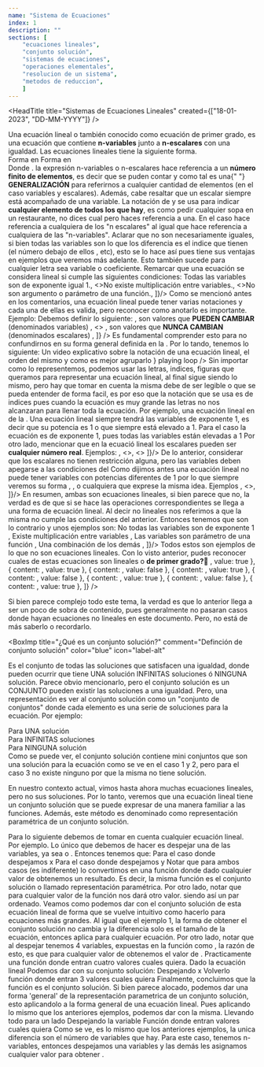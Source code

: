 ```yaml
---
name: "Sistema de Ecuaciones"
index: 1
description: ""
sections: [
    "ecuaciones lineales",
    "conjunto solución",
    "sistemas de ecuaciones",
    "operaciones elementales",
    "resolucion de un sistema",
    "metodos de reduccion",
    ]
---
```

<HeadTitle
  title="Sistemas de Ecuaciones Lineales"
  created={["18-01-2023", "DD-MM-YYYY"]}
/>

[//]: # "Definción de Ecuación lineal"

<Sep />
<TitleSection txt="Ecuaciones lineales" nr={1} />
<Ref id="ecuaciones lineales" />
<BoxImp
  title="¿Qué es una ecuación lineal?"
  comment="Definición de ecuación lineal"
  color="orange"
  icon="flag"
  id="def_ec_lin"
>
  Una ecuación lineal o también conocido como ecuación de primer grado, es una
  ecuación que contiene <b>n-variables</b> junto a <b>n-escalares</b> con una
  igualdad. Las ecuaciones lineales tiene la siguiente forma.
  <div className="grid grid-rows-2 md:grid-rows-none md:grid-cols-2 gap-2">
    <BoxSimp className="bg-back/5 ">
      <Ltx txt="ax+by=c" />
      <LComment>
        Forma en <Ltx txt="\mathbb{R^2}" />
      </LComment>
    </BoxSimp>
    <BoxSimp className="bg-back/5 ">
      <Ltx txt="a_1x_1+a_2x_2+\cdots+a_nx_n=b_1" />
      <LComment>
        Forma en <Ltx txt="\mathbb{R^n}" />
      </LComment>
    </BoxSimp>
  </div>
  Donde <Ltx txt="a_i, x_{i} \in \mathbb{R}" />.
</BoxImp>
<BComment type="note">
  la expresión n-variables o n-escalares hace referencia a un
  <b>número finito de elementos</b>, es decir que se puden contar y como tal es una{" "}
  <b>GENERALIZACIÓN</b> para referirnos a cualquier cantidad de elementos (en el
  caso variables y escalares). Además, cabe resaltar que un escalar siempre está
  acompañado de una variable.
</BComment>
<BComment>
  La notación de <Ltx txt="a_{i}" /> y <Ltx txt="x_{i}" /> se usa para indicar
  <b>cualquier elemento de todos los que hay</b>, es como pedir cualquier sopa en
  un restaurante, no dices cual pero haces referencia a una. En el caso
  <Ltx txt="a_{i}" /> hace referencia a cualquiera de los "n escalares" al igual
  que <Ltx txt="x_{i}" /> hace referencia a cualquiera de las "n-variables".
</BComment>
<BComment type="alert">
  Aclarar que <Ltx txt="x_{0}, x_{1}, x_{2}, \cdots, x_{n} " /> no son
  necesariamente iguales, si bien todas las variables son <Ltx txt="x" /> lo que
  los diferencia es el indice que tienen (el número debajo de ellos
  <Ltx txt="x_1" />, etc), esto se lo hace así pues tiene sus ventajas en ejemplos
  que veremos más adelante. Esto también sucede para cualquier letra sea variable
  o coeficiente.
</BComment>
<Ref id='condicionesEcuacionLineal'/>
<BComment type="warn">
  Remarcar que una ecuación se considera lineal si cumple las siguientes
  condiciones:
  <List className="pl-5" items={[
    <>Todas las variables son de exponente igual 1.</>,
    <>No existe multiplicación entre variables.</>,
    <>No son argumento o parámetro de una función.</>,
  ]}/>

</BComment>
<BoxChord title="Notación y orden de una ecuación lineal" color="yellow">
  Como se mencionó antes en los comentarios, una ecuación lineal puede tener
  varias notaciones y cada una de ellas es valida, pero reconocer como anotarlo
  es importante. Ejemplo:
  <Ltx txt="ax+by+cz+dw=e" block />
  Debemos definir lo siguiente:
  <List
    className="pl-5"
    items={[
      <>
        <Ltx txt="x,y,z,w\in\mathbb{R}" />, son valores que
        <b> PUEDEN CAMBIAR</b> (denominados variables)
      </>,
      <>
        <Ltx txt="a,b,c,d,e\in\mathbb{R}" />, son valores que
        <b> NUNCA CAMBIAN</b> (denominados escalares)
      </>,
    ]}
  />
  Es fundamental comprender esto para no confundirnos en su forma general
  definida en la <Lnk url="#def_ec_lin" txt="definición de ecuación lineal" />.
  Por lo tando, tenemos lo siguiente:
  <VidAbs
    url="/themes/Matematica/AlgebraLineal/SistemasDeEcuaciones/EcuacionesLinealesForm.mp4"
    title="Notación de una ecuación lineal"
    content={
      <>
        Un video explicativo sobre la notación de una ecuación lineal, el orden
        del mismo y como es mejor agruparlo
      </>
    }
    playing
    loop
  />
  Sin importar como lo representemos, podemos usar las letras, indices, figuras que
  queramos para representar una ecuación lineal, al final sigue siendo lo mismo, pero hay que
  tomar en cuenta la misma debe de ser legible o que se pueda entender de forma facil, es por eso
  que la notación que se usa es de indices pues cuando la ecuación es muy grande las letras no nos alcanzaran
  para llenar toda la ecuación. Por ejemplo, una ecuación lineal en <Ltx txt="\mathbb{R^n}" /> de la <Lnk url='def_ec_lin' txt='definción'/>.
</BoxChord>
<BoxChord title="Ejemplo de ecuacion lineal 1">
  Una ecuación lineal siempre tendrá las variables de exponente 1, es decir que su
  potencia es 1 o que siempre está elevado a 1.
  <Ltx txt="x+y^1+z+w=0" block />
  <LComment>
    Para el caso la ecuación es de exponente 1, pues todas las variables están
    elevadas a 1
  </LComment>
  Por otro lado, mencionar que en la ecuació lineal los escalares pueden ser
  <b>cualquier número real</b>. Ejemplos:
  <List className='pl-5' items={[
    <><Ltx txt='\sqrt{2}x+9^{23}y+ez=32'/></>,
    <><Ltx txt='\ln{3}x_1+\sqrt{3}{5}x_2+\sin{\pi}x_3=1'/></>,
    <><Ltx txt='y_1+\frac{1}{2}y_2+\frac{1}{3}y_3+\cdots+\frac{1}{n}y_n=0'/></>
  ]}/>
  De lo anterior, considerar que los escalares no tienen restricción alguna, pero las
  variables deben apegarse a las condiciones del <Lnk url='#condicionesEcuacionLineal' txt='comentario'/>
</BoxChord>
<BoxChord title='Ejemplo de ecuación lineal 2'>
  Como dijimos antes una ecuación lineal no puede tener variables con potencias diferentes de 1
  por lo que siempre veremos su forma <Ltx txt='x'/>, <Ltx txt='x^1'/>, <Ltx txt='x^{-2+3}'/> o cualquiera
  que exprese la misma idea. Ejemplos
  <List className='pl-5' items={[
    <><Ltx txt='2x+2^{2022}y^{2022-2021}+\frac{1}{z^{-1}}=3'/></>,
    <><Ltx txt='t_1^1+t_2^{2-1}+t_3^{3-2}=4'/></>,
  ]}/>
  En resumen, ambas son ecuaciones lineales, si bien parece que no, la verdad es de que si se hace
  las operaciones correspondientes se llega a una forma de ecuación lineal.
</BoxChord>
<BoxChord title='Ejemplo de ecuaciones NO lineales' color='red'>
  Al decir no lineales nos referimos a que la misma no cumple las condiciones del <Lnk url='#condicionesEcuacionLineal' txt='comentario'/> anterior. Entonces tenemos que son lo contrario y unos ejemplos son:
  <List className='pl-5 gap-2' items={[
    <span className='flex flex-col'>
      <Ltx txt='2x+y^{2}+3z^{e}+w^{-1}=10'/>
      <LComment>No todas las variables son de exponente 1</LComment>
    </span>,
    <span className='flex flex-col'>
      <Ltx txt='2xy+3xw+4z-10w=-2'/>
      <LComment>Existe multiplicación entre variables</LComment>
    </span>,
    <span className='flex flex-col'>
      <Ltx txt='\sin{x}+14\log_{2}{y}+e^{w}+3=-5'/>
      <LComment>Las variables son parámetro de una función</LComment>
    </span>,
    <span className='flex flex-col'>
      <Ltx txt='4\sin{x^2}-5\ln{xy}z^{-3}+7wu=0'/>
      <LComment>Una combinación de los demás</LComment>
    </span>,
]}/>
  Todos estos son ejemplos de lo que no son ecuaciones lineales.
</BoxChord>
<BoxChord title="¿Es ecuación lineal? - Quiz" color="green" className='mb-2'>
  Con lo visto anterior, pudes reconocer cuales de estas ecuaciones son lineales
  o <b>de primer grado?</b>👻
  <Check
    options={[
      { content: <Ltx txt="5x-3y=2" />, value: true },
      { content: <Ltx txt="5x-3y=3z" />, value: true },
      { content: <Ltx txt="x_{1}^{-3}+x_{2}^{2}=-8" />, value: false },
      { content: <Ltx txt="a_1x_1+a_2x_2+a_3x_3=5" />, value: true },
      { content: <Ltx txt="3xy+3y=43" />, value: false },
      { content: <Ltx txt="3x_1+4x_2+2x_5+7x_9=3" />, value: true },
      { content: <Ltx txt="3^2x+\sqrt{2}y+z^0=1" />, value: false },
      { content: <Ltx txt="3=3+x+y" />, value: true },
    ]}
  />
</BoxChord>

Si bien parece complejo todo este tema, la verdad es que lo anterior llega a ser un poco
de sobra de contenido, pues generalmente no pasaran casos donde hayan ecuaciones no lineales
en este documento. Pero, no está de más saberlo o recordarlo.

<BoxImp
  title="¿Qué es un conjunto solución?"
  comment="Definción de conjunto solución"
  color="blue"
  icon="label-alt"
>
  Es el conjunto de todas las soluciones que satisfacen una igualdad, donde
  pueden ocurrir que tiene UNA solución INFINITAS soluciones ó NINGUNA solución.
</BoxImp>
<BComment type="warn">
  Parece obvio mencionarlo, pero el conjunto solución es un CONJUNTO pueden
  existir las soluciones a una igualdad. Pero, una representación es ver al
  conjunto solución como un "conjunto de conjuntos" donde cada elemento es una
  serie de soluciones para la ecuación. Por ejemplo:
  <div className="grid grid-rows-3 md:grid-rows-none md:grid-cols-3 my-2">
    <div className="flex flex-col bg-back">
      <ImgAbs
        containStyle="my-0"
        title="Conjunto solución con una solución"
        content={
          "Una representación de como se ve un conjunto solución cuando solo hay UNA solución, pues solo existe un elemento en el conjunto."
        }
        src="/themes/Matematica/AlgebraLineal/SistemasDeEcuaciones/UnSol.webp"
      />
      <LComment className="bg-slate-50/50 w-full justify-center">
        Para UNA solución
      </LComment>
    </div>
    <div className="flex flex-col bg-back">
      <ImgAbs
        containStyle="my-0"
        title="Conjunto solución con infinitos elementos"
        content={
          "Una representación de como se ve un conjunto solución cuando tiene infinitos elementos o soluciones, pues el mismo graficamente queda corto, pero literalmente es infinito. Pero aclarar que no necesariamente una solución tiene infinitos elementos. Es decir, si tomamos una solución, la misma no necesariamente tendra infinitos elementos."
        }
        src="/themes/Matematica/AlgebraLineal/SistemasDeEcuaciones/InfSol.webp"
      />
      <LComment className="bg-slate-50/50 w-full justify-center">
        Para INFINITAS soluciones
      </LComment>
    </div>
    <div className="flex flex-col bg-back">
      <ImgAbs
        containStyle="my-0"
        title="Conjunto solución sin elementos"
        content={
          "Una representación de como se ve un conjunto solución cuando solo hay no tiene soluciones, pues el mismo conjunto está vacio."
        }
        src="/themes/Matematica/AlgebraLineal/SistemasDeEcuaciones/SinSol.webp"
      />
      <LComment className="bg-slate-50/50 w-full justify-center">
        Para NINGUNA solución
      </LComment>
    </div>
  </div>
  Como se puede ver, el conjunto solución contiene mini conjuntos que son una
  solución para la ecuación como se ve en el caso 1 y 2, pero para el caso 3 no
  existe ninguno por que la misma no tiene solución.
</BComment>

En nuestro contexto actual, vimos hasta ahora muchas ecuaciones lineales, pero no sus soluciones. Por lo tanto,
veremos que una ecuación lineal tiene un conjunto solución que se puede expresar de una manera familiar a las funciones. Además,
este método es denominado como representación paramétrica de un conjunto solución.

<BoxChord title="Ejemplo de representación parametrica 1" className="mt-2">
  Para lo siguiente debemos de tomar en cuenta cualquier ecuación lineal. Por
  ejemplo.
  <Ltx txt="7x-5y=3" block />
  Lo único que debemos de hacer es despejar una de las variables, ya sea
  <Ltx txt="x" /> o <Ltx txt="y" />. Entonces tenemos que:
  <Ltx txt="x=\frac{3-5y}{7} \longrightarrow f(y)=\frac{3-5y}{7}" block />
  <LComment>Para el caso donde despejamos x</LComment>
  <Ltx txt="y=\frac{7x-3}{5} \longrightarrow f(x)=\frac{7x-3}{5}" block />
  <LComment>Para el caso donde despejamos y</LComment>
  Notar que para ambos casos (es indiferente) lo convertimos en una función
  donde dado cualquier valor de <Ltx txt="t" /> obtenemos un resultado. Es
  decir, la misma función es el conjunto solución o llamado representación
  paramétrica. Por otro lado, notar que para cualquier valor de la función nos
  dará otro valor. siendo así <Ltx txt="(x,y)" /> un par ordenado.
</BoxChord>
<BoxChord title="Ejemplo de representación parametrica 2" color="yellow">
  Veamos como podemos dar con el conjunto solución de esta ecuación lineal de
  forma que se vuelve intuitivo como hacerlo para ecuaciones más grandes.
  <Ltx txt="3v-8w+2x-y+4z=0" block />
  <VidAbs
    title="Pasos para dar con el conjunto solución"
    content="Video que representa los pasos para dar con el conjunto solución de una ecuación lineal. Siendo que para ecuaciones más grandes el método sigue siendo el mismo, por lo que es repetitivo."
    url="/themes/Matematica/AlgebraLineal/SistemasDeEcuaciones/ConSol1.mp4"
    playing
    loop
  />
  Al igual que el ejemplo 1, la forma de obtener el conjunto solución no cambia y
  la diferencia solo es el tamaño de la ecuación, entonces aplica para cualquier
  ecuación. Por otro lado, notar que al despejar tenemos 4 variables, expuestas en
  la función como <Ltx txt="f(w,x,y,z)" />, la razón de esto, es que para cualquier
  valor de <Ltx txt="w, x, y, z" /> obtenemos el valor de <Ltx txt="v" />. Practicamente
  una función donde entran cuatro valores cuales quiera.
</BoxChord>
<BoxChord title="Ejemplo de representación parametrica 3">
  Dado la ecuación lineal
  <Ltx txt="x+2y+5z+w=9" block />
  Podemos dar con su conjunto solución:
  <Ltx txt="x+2y+5z-w=9" block />
  <Ltx txt="x=9-2y-5z+w" block />
  <LComment>Despejando x</LComment>
  <Ltx txt="f(y,z,w)=9-2y-5z+w" block />
  <LComment>Volverlo función donde entran 3 valores cuales quiera</LComment>
  Finalmente, concluimos que la función es el conjunto solución.
</BoxChord>
<BoxChord title="Ejemplo de representación parametrica 4" color="red">
  Si bien parece alocado, podemos dar una forma 'general' de la representación
  parametrica de un conjunto solución, esto aplicandolo a la forma general de
  una ecuación lineal.
  <Ltx txt="a_1x_1+a_2x_2+a_3x_3+\cdots+a_nx_n=b" block />
  Pues aplicando lo mismo que los anteriores ejemplos, podemos dar con la misma.
  <Ltx txt="a_1x_1+a_2x_2+a_3x_3+\cdots+a_nx_n=b" block />
  <Ltx txt="a_1x_1=b-a_2x_2-a_3x_3-\cdots-a_nx_n" block />
  <LComment>Llevando todo para un lado</LComment>
  <Ltx txt="x_1=\frac{b-a_2x_2-a_3x_3-\cdots-a_nx_n}{a_1}" block />
  <LComment>
    Despejando la variable <Ltx txt="x_1" />
  </LComment>
  <Ltx
    txt="f(x_2,x_3,\cdots,x_n)=\frac{b-a_2x_2-a_3x_3-\cdots-a_nx_n}{a_1}"
    block
  />
  <LComment>
    Función donde entran <Ltx txt="n-1" /> valores cuales quiera
  </LComment>
  Como se ve, es lo mismo que los anteriores ejemplos, la unica diferencia son
  el número de variables que hay. Para este caso, tenemos n-variables, entonces
  despejamos una variables <Ltx txt="x_1" /> y las demás les asignamos cualquier
  valor para obtener <Ltx txt="x_1" />.
</BoxChord>
<Sep />
